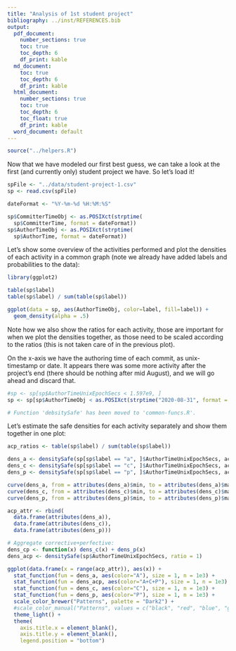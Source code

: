 ```yaml
---
title: "Analysis of 1st student project"
bibliography: ../inst/REFERENCES.bib
output:
  pdf_document:
    number_sections: true
    toc: true
    toc_depth: 6
    df_print: kable
  md_document:
    toc: true
    toc_depth: 6
    df_print: kable
  html_document:
    number_sections: true
    toc: true
    toc_depth: 6
    toc_float: true
    df_print: kable
  word_document: default
---
```


```r
source("../helpers.R")
```

Now that we have modeled our first best guess, we can take a look at the first (and currently only) student project we have. So let's load it!

```r
spFile <- "../data/student-project-1.csv"
sp <- read.csv(spFile)

dateFormat <- "%Y-%m-%d %H:%M:%S"

sp$CommitterTimeObj <- as.POSIXct(strptime(
  sp$CommitterTime, format = dateFormat))
sp$AuthorTimeObj <- as.POSIXct(strptime(
  sp$AuthorTime, format = dateFormat))
```

Let's show some overview of the activities performed and plot the densities of each activity in a common graph (note we already have added labels and probabilities to the data):

```r
library(ggplot2)

table(sp$label)
table(sp$label) / sum(table(sp$label))

ggplot(data = sp, aes(AuthorTimeObj, color=label, fill=label)) +
  geom_density(alpha = .5)
```

Note how we also show the ratios for each activity, those are important for when we plot the densities together, as those need to be scaled according to the ratios (this is not taken care of in the previous plot).

On the x-axis we have the authoring time of each commit, as unix-timestamp or date. It appears there was some more activity after the project's end (there should be nothing after mid August), and we will go ahead and discard that.

```r
#sp <- sp[sp$AuthorTimeUnixEpochSecs < 1.597e9, ]
sp <- sp[sp$AuthorTimeObj < as.POSIXct(strptime("2020-08-31", format = "%Y-%m-%d")), ]
```


```r
# Function 'debsitySafe' has been moved to 'common-funcs.R'.
```

Let's estimate the safe densities for each activity separately and show them together in one plot:

```r
acp_ratios <- table(sp$label) / sum(table(sp$label))

dens_a <- densitySafe(sp[sp$label == "a", ]$AuthorTimeUnixEpochSecs, acp_ratios[["a"]])
dens_c <- densitySafe(sp[sp$label == "c", ]$AuthorTimeUnixEpochSecs, acp_ratios[["c"]])
dens_p <- densitySafe(sp[sp$label == "p", ]$AuthorTimeUnixEpochSecs, acp_ratios[["p"]])

curve(dens_a, from = attributes(dens_a)$min, to = attributes(dens_a)$max)
curve(dens_c, from = attributes(dens_c)$min, to = attributes(dens_c)$max, add = TRUE)
curve(dens_p, from = attributes(dens_p)$min, to = attributes(dens_p)$max, add = TRUE)
```
```r
acp_attr <- rbind(
  data.frame(attributes(dens_a)),
  data.frame(attributes(dens_c)),
  data.frame(attributes(dens_p)))

# Aggregate corrective+perfective:
dens_cp <- function(x) dens_c(x) + dens_p(x)
dens_acp <- densitySafe(sp$AuthorTimeUnixEpochSecs, ratio = 1)

ggplot(data.frame(x = range(acp_attr)), aes(x)) +
  stat_function(fun = dens_a, aes(color="A"), size = 1, n = 1e3) +
  stat_function(fun = dens_acp, aes(color="A+C+P"), size = 1, n = 1e3) +
  stat_function(fun = dens_c, aes(color="C"), size = 1, n = 1e3) +
  stat_function(fun = dens_p, aes(color="P"), size = 1, n = 1e3) +
  scale_color_brewer("Patterns", palette = "Dark2") +
  #scale_color_manual("Patterns", values = c("black", "red", "blue", "green")) +
  theme_light() +
  theme(
    axis.title.x = element_blank(),
    axis.title.y = element_blank(),
    legend.position = "bottom")
```












